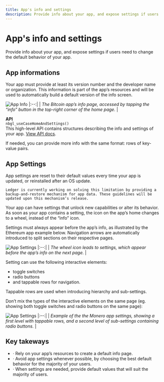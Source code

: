 ```yaml
---
title: App's info and settings
description: Provide info about your app, and expose settings if users need to change the default behavior of your app.
---
```



# App's info and settings

Provide info about your app, and expose settings if users need to change the default behavior of your app.

## App informations

Your app must provide at least its version number and the developer name or organization. This information is part of the app’s resources and will be used to automatically build a default version of the info screen.

![App Info](/device-app/stax-flex-bitcoin-info.png)
|:--:| 
| *The Bitcoin app’s info page, accessed by tapping the “info” button in the top-right corner of the home page.* |

<Callout emoji="💻">
	<b>API</b><br/>
  	<code>nbgl_useCaseHomeAndSettings()</code><br/>
  	This high-level API contains structures describing the info and settings of your app. <a href="https://ledgerhq.github.io/ledger-secure-sdk/nbgl__use__case_8h.html#a438078d9be71706e0ad6a05f56658255">View API docs</a>.
</Callout>

If needed, you can provide more info with the same format: rows of key-value pairs.

## App Settings

<Callout type="warning" emoji="⚠️">
  App settings are reset to their default values every time your app is updated, or reinstalled after an OS update. 
  
	Ledger is currently working on solving this limitation by providing a backup-and-restore mechanism for app data. These guidelines will be updated upon this mechanism’s release.
</Callout>

Your app can have settings that unlock new capabilities or alter its behavior. As soon as your app contains a setting, the icon on the app’s home changes to a wheel, instead of the “info” icon.

Settings must always appear before the app’s info, as illustrated by the Ethereum app example below. Navigation arrows are automatically introduced to split sections on their respective pages.


![App Settings](/device-app/stax-flex-settings-01.png)
|:--:| 
| *The wheel icon leads to settings, which appear before the app’s info on the next page.* |

Setting can use the following interactive elements:
- toggle switches
- radio buttons
- and tappable rows for navigation.

Tappable rows are used when introducing hierarchy and sub-settings.

Don’t mix the types of the interactive elements on the same page (eg. showing both toggle switches and radio buttons on the same page):


![App Settings](/device-app/stax-flex-settings-02.png)
|:--:| 
| *Example of the the Monero app settings, showing a first level with tappable rows, and a second level of sub-settings containing radio buttons.* |

## Key takeways

<Callout>
	<ul>
		<li>· Rely on your app’s resources to create a default info page.</li>
		<li>· Avoid app settings whenever possible, by choosing the best default behavior for the majority of your users.</li>
		<li>· When settings are needed, provide default values that will suit the majority of users.</li>
	</ul>
</Callout>

